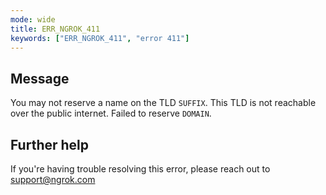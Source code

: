 ```yaml
---
mode: wide
title: ERR_NGROK_411
keywords: ["ERR_NGROK_411", "error 411"]
---
```


## Message

You may not reserve a name on the TLD `SUFFIX`. This TLD is not reachable over the public internet. Failed to reserve `DOMAIN`.

## Further help

If you're having trouble resolving this error, please reach out to [support@ngrok.com](mailto:support@ngrok.com?subject=Help%20with%20ERR_NGROK_411)
